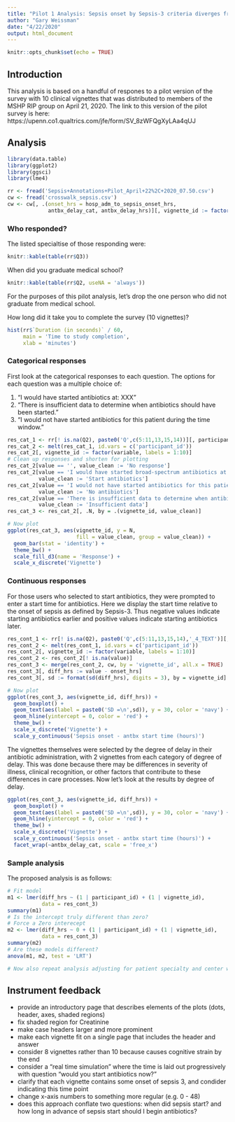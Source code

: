 ```yaml
---
title: "Pilot 1 Analysis: Sepsis onset by Sepsis-3 criteria diverges from clinical judgement of timing of antibiotic initiation"
author: "Gary Weissman"
date: "4/22/2020"
output: html_document
---
```


```r
knitr::opts_chunk$set(echo = TRUE)
```

## Introduction

This analysis is based on a handful of respones to a pilot version of the survey with 10 clinical vignettes that was distributed to members of the MSHP RIP group on April 21, 2020. The link to this version of the pilot survey is here: https://upenn.co1.qualtrics.com/jfe/form/SV_8zWFQgXyLAa4qUJ

## Analysis

```r
library(data.table)
library(ggplot2)
library(ggsci)
library(lme4)

rr <- fread('Sepsis+Annotations+Pilot_April+22%2C+2020_07.50.csv')
cw <- fread('crosswalk_sepsis.csv')
cw <- cw[, .(onset_hrs = hosp_adm_to_sepsis_onset_hrs, 
             antbx_delay_cat, antbx_delay_hrs)][, vignette_id := factor(1:10)]
```

### Who responded?

The listed specialtise of those responding were:

```r
knitr::kable(table(rr$Q3))
```

When did you graduate medical school?

```r
knitr::kable(table(rr$Q2, useNA = 'always'))
```

For the purposes of this pilot analysis, let's drop the one person who did not graduate from medical school.

How long did it take you to complete the survey (10 vignettes)?

```r
hist(rr$`Duration (in seconds)` / 60, 
     main = 'Time to study completion',
     xlab = 'minutes')
```

### Categorical responses

First look at the categorical responses to each question. The options for each question was a multiple choice of:

1. "I would have started antibiotics at: XXX"
2. "There is insufficient data to determine when antibiotics should have been started."
3. "I would not have started antibiotics for this patient during the time window."

```r
res_cat_1 <- rr[! is.na(Q2), paste0('Q',c(5:11,13,15,14))][, participant_id := .I]
res_cat_2 <- melt(res_cat_1, id.vars = c('participant_id'))
res_cat_2[, vignette_id := factor(variable, labels = 1:10)]
# Clean up responses and shorten for plotting
res_cat_2[value == '', value_clean := 'No response']
res_cat_2[value == 'I would have started broad-spectrum antibiotics at:',
          value_clean := 'Start antibiotics']
res_cat_2[value == 'I would not have started antibiotics for this patient during the time window.',
          value_clean := 'No antibiotics']
res_cat_2[value == 'There is insufficient data to determine when antibiotics should have been started.',
          value_clean := 'Insufficient data']
res_cat_3 <- res_cat_2[, .N, by = .(vignette_id, value_clean)]

# Now plot
ggplot(res_cat_3, aes(vignette_id, y = N, 
                      fill = value_clean, group = value_clean)) +
  geom_bar(stat = 'identity') +
  theme_bw() +
  scale_fill_d3(name = 'Response') +
  scale_x_discrete('Vignette')
```

### Continuous responses

For those users who selected to start antibiotics, they were prompted to enter a start time for antibiotics. Here we display the start time relative to the onset of sepsis as defined by Sepsis-3. Thus negative values indicate starting antibiotics earlier and positive values indicate starting antibiotics later.

```r
res_cont_1 <- rr[! is.na(Q2), paste0('Q',c(5:11,13,15,14),'_4_TEXT')][,participant_id := .I]
res_cont_2 <- melt(res_cont_1, id.vars = c('participant_id'))
res_cont_2[, vignette_id := factor(variable, labels = 1:10)]
res_cont_2 <- res_cont_2[! is.na(value)]
res_cont_3 <- merge(res_cont_2, cw, by = 'vignette_id', all.x = TRUE)
res_cont_3[, diff_hrs := value - onset_hrs]
res_cont_3[, sd := format(sd(diff_hrs), digits = 3), by = vignette_id]

# Now plot
ggplot(res_cont_3, aes(vignette_id, diff_hrs)) +
  geom_boxplot() +
  geom_text(aes(label = paste0('SD =\n',sd)), y = 30, color = 'navy') +
  geom_hline(yintercept = 0, color = 'red') +
  theme_bw() +
  scale_x_discrete('Vignette') +
  scale_y_continuous('Sepsis onset - antbx start time (hours)')
```

The vignettes themselves were selected by the degree of delay in their antibiotic administration, with 2 vignettes from each category of degree of delay. This was done because there may be differences in severity of illness, clinical recognition, or other factors that contribute to these differences in care processes. Now let's look at the results by degree of delay.

```r
ggplot(res_cont_3, aes(vignette_id, diff_hrs)) +
  geom_boxplot() +
  geom_text(aes(label = paste0('SD =\n',sd)), y = 30, color = 'navy') + 
  geom_hline(yintercept = 0, color = 'red') +
  theme_bw() +
  scale_x_discrete('Vignette') +
  scale_y_continuous('Sepsis onset - antbx start time (hours)') +
  facet_wrap(~antbx_delay_cat, scale = 'free_x')
```

### Sample analysis 

The proposed analysis is as follows:

```r
# Fit model
m1 <- lmer(diff_hrs ~ (1 | participant_id) + (1 | vignette_id), 
           data = res_cont_3)
summary(m1)
# Is the intercept truly different than zero?
# Force a Zero interecept
m2 <- lmer(diff_hrs ~ 0 + (1 | participant_id) + (1 | vignette_id), 
           data = res_cont_3)
summary(m2)
# Are these models different?
anova(m1, m2, test = 'LRT')

# Now also repeat analysis adjusting for patient specialty and center when we have more data...
```


## Instrument feedback

- provide an introductory page that describes elements of the plots (dots, header, axes, shaded regions)
- fix shaded region for Creatinine
- make case headers larger and more prominent
- make each vignette fit on a single page that includes the header and answer
- consider 8 vignettes rather than 10 because causes cognitive strain by the end
- consider a "real time simulation" where the time is laid out progressively with question "would you start antibiotics now?"
- clarify that each vignette contains some onset of sepsis 3, and condider indicating this time point
- change x-axis numbers to something more regular (e.g. 0 - 48)
- does this approach conflate two questions: when did sepsis start? and how long in advance of sepsis start should I begin antibiotics?
